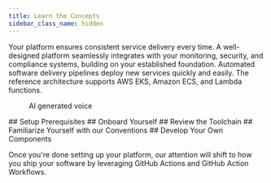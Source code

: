 ```yaml
---
title: Learn the Concepts
sidebar_class_name: hidden
---
```


<Intro>
  Your platform ensures consistent service delivery every time. A well-designed platform seamlessly integrates with your monitoring, security, and compliance systems, building on your established foundation. Automated software delivery pipelines deploy new services quickly and easily. The reference architecture supports AWS EKS, Amazon ECS, and Lambda functions.
</Intro>


<figure>
  <ReactPlayer controls url="https://docs.cloudposse.com/assets/refarch/handoffs/introduction-to-toolchain.mp4" />
  <figcaption>AI generated voice</figcaption>
</figure>

<Steps>

  <Step>
    ## <StepNumber/> Setup Prerequisites
  </Step>

  <Step>
    ## <StepNumber/> Onboard Yourself
  </Step>

  <Step>
    ## <StepNumber/> Review the Toolchain
  </Step>

  <Step>
    ## <StepNumber/> Familiarize Yourself with our Conventions
  </Step>

  <Step>
    ## <StepNumber/> Develop Your Own Components
  </Step>
</Steps>

Once you're done setting up your platform, our attention will shift to how you ship your software by leveraging GitHub Actions and GitHub Action Workflows.
